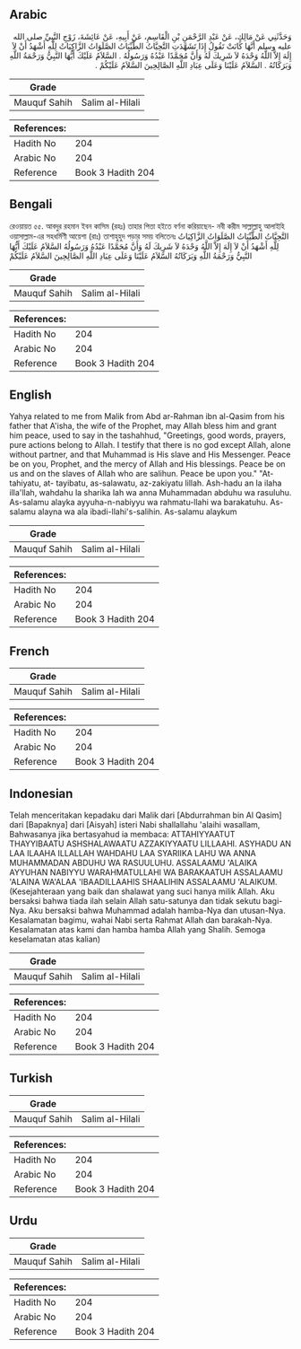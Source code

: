 ## Arabic


<div dir="rtl" lang="ar" style={{fontSize:'larger',backgroundColor:'#f8f9fa',padding:20}}>
وَحَدَّثَنِي عَنْ مَالِكٍ، عَنْ عَبْدِ الرَّحْمَنِ بْنِ الْقَاسِمِ، عَنْ أَبِيهِ، عَنْ عَائِشَةَ، زَوْجِ النَّبِيِّ صلى الله عليه وسلم أَنَّهَا كَانَتْ تَقُولُ إِذَا تَشَهَّدَتِ التَّحِيَّاتُ الطَّيِّبَاتُ الصَّلَوَاتُ الزَّاكِيَاتُ لِلَّهِ أَشْهَدُ أَنْ لاَ إِلَهَ إِلاَّ اللَّهُ وَحْدَهُ لاَ شَرِيكَ لَهُ وَأَنَّ مُحَمَّدًا عَبْدُهُ وَرَسُولُهُ ‏.‏ السَّلاَمُ عَلَيْكَ أَيُّهَا النَّبِيُّ وَرَحْمَةُ اللَّهِ وَبَرَكَاتُهُ ‏.‏ السَّلاَمُ عَلَيْنَا وَعَلَى عِبَادِ اللَّهِ الصَّالِحِينَ السَّلاَمُ عَلَيْكُمْ ‏.‏
</div>
<div style={{backgroundColor:'#f8f9fa',padding:20, marginBottom: 10}}><table> <thead> <tr> <th>Grade</th> <th></th> </tr> </thead> <tbody> <tr><td>Mauquf Sahih</td><td>Salim al-Hilali</td></tr></tbody></table><table> <thead> <tr> <th>References:</th> <th></th> </tr> </thead> <tbody><tr><td>Hadith No</td><td>204</td></tr><tr><td>Arabic No</td><td>204</td></tr><tr><td>Reference</td><td>Book 3 Hadith 204</td></tr></tbody></table></div>

## Bengali


<div dir="ltr" lang="bn" style={{fontSize:'larger',backgroundColor:'#f8f9fa',padding:20}}>
রেওয়ায়ত ৫৫. আবদুর রহমান ইবন কাসিম (রহঃ) তাহার পিতা হইতে বর্ণনা করিয়াছেন- নবী করীম সাল্লাল্লাহু আলাইহি ওয়াসাল্লাম-এর সহধর্মিণী আয়েশা (রাঃ) তাশাহুহুদ পড়ার সময় বলিতেনঃ التَّحِيَّاتُ الطَّيِّبَاتُ الصَّلَوَاتُ الزَّاكِيَاتُ لِلَّهِ أَشْهَدُ أَنْ لاَ إِلَهَ إِلاَّ اللَّهُ وَحْدَهُ لاَ شَرِيكَ لَهُ وَأَنَّ مُحَمَّدًا عَبْدُهُ وَرَسُولُهُ‏ السَّلاَمُ عَلَيْكَ أَيُّهَا النَّبِيُّ وَرَحْمَةُ اللَّهِ وَبَرَكَاتُهُ‏ السَّلاَمُ عَلَيْنَا وَعَلَى عِبَادِ اللَّهِ الصَّالِحِينَ السَّلاَمُ عَلَيْكُمْ
</div>
<div style={{backgroundColor:'#f8f9fa',padding:20, marginBottom: 10}}><table> <thead> <tr> <th>Grade</th> <th></th> </tr> </thead> <tbody> <tr><td>Mauquf Sahih</td><td>Salim al-Hilali</td></tr></tbody></table><table> <thead> <tr> <th>References:</th> <th></th> </tr> </thead> <tbody><tr><td>Hadith No</td><td>204</td></tr><tr><td>Arabic No</td><td>204</td></tr><tr><td>Reference</td><td>Book 3 Hadith 204</td></tr></tbody></table></div>

## English


<div dir="ltr" lang="en" style={{fontSize:'larger',backgroundColor:'#f8f9fa',padding:20}}>
Yahya related to me from Malik from Abd ar-Rahman ibn al-Qasim from his father that A'isha, the wife of the Prophet, may Allah bless him and grant him peace, used to say in the tashahhud, "Greetings, good words, prayers, pure actions belong to Allah. I testify that there is no god except Allah, alone without partner, and that Muhammad is His slave and His Messenger. Peace be on you, Prophet, and the mercy of Allah and His blessings. Peace be on us and on the slaves of Allah who are salihun. Peace be upon you." "At-tahiyatu, at- tayibatu, as-salawatu, az-zakiyatu lillah. Ash-hadu an la ilaha illa'llah, wahdahu la sharika lah wa anna Muhammadan abduhu wa rasuluhu. As-salamu alayka ayyuha-n-nabiyyu wa rahmatu-llahi wa barakatuhu. As-salamu alayna wa ala ibadi-llahi's-salihin. As-salamu alaykum
</div>
<div style={{backgroundColor:'#f8f9fa',padding:20, marginBottom: 10}}><table> <thead> <tr> <th>Grade</th> <th></th> </tr> </thead> <tbody> <tr><td>Mauquf Sahih</td><td>Salim al-Hilali</td></tr></tbody></table><table> <thead> <tr> <th>References:</th> <th></th> </tr> </thead> <tbody><tr><td>Hadith No</td><td>204</td></tr><tr><td>Arabic No</td><td>204</td></tr><tr><td>Reference</td><td>Book 3 Hadith 204</td></tr></tbody></table></div>

## French


<div dir="ltr" lang="fr" style={{fontSize:'larger',backgroundColor:'#f8f9fa',padding:20}}>

</div>
<div style={{backgroundColor:'#f8f9fa',padding:20, marginBottom: 10}}><table> <thead> <tr> <th>Grade</th> <th></th> </tr> </thead> <tbody> <tr><td>Mauquf Sahih</td><td>Salim al-Hilali</td></tr></tbody></table><table> <thead> <tr> <th>References:</th> <th></th> </tr> </thead> <tbody><tr><td>Hadith No</td><td>204</td></tr><tr><td>Arabic No</td><td>204</td></tr><tr><td>Reference</td><td>Book 3 Hadith 204</td></tr></tbody></table></div>

## Indonesian


<div dir="ltr" lang="id" style={{fontSize:'larger',backgroundColor:'#f8f9fa',padding:20}}>
Telah menceritakan kepadaku dari Malik dari [Abdurrahman bin Al Qasim] dari [Bapaknya] dari [Aisyah] isteri Nabi shallallahu 'alaihi wasallam, Bahwasanya jika bertasyahud ia membaca: ATTAHIYYAATUT THAYYIBAATU ASHSHALAWAATU AZZAKIYYAATU LILLAAHI. ASYHADU AN LAA ILAAHA ILLALLAH WAHDAHU LAA SYARIIKA LAHU WA ANNA MUHAMMADAN ABDUHU WA RASUULUHU. ASSALAAMU 'ALAIKA AYYUHAN NABIYYU WARAHMATULLAHI WA BARAKAATUH ASSALAAMU 'ALAINA WA'ALAA 'IBAADILLAAHIS SHAALIHIN ASSALAAMU 'ALAIKUM. (Kesejahteraan yang baik dan shalawat yang suci hanya milik Allah. Aku bersaksi bahwa tiada ilah selain Allah satu-satunya dan tidak sekutu bagi-Nya. Aku bersaksi bahwa Muhammad adalah hamba-Nya dan utusan-Nya. Kesalamatan bagimu, wahai Nabi serta Rahmat Allah dan barakah-Nya. Kesalamatan atas kami dan hamba hamba Allah yang Shalih. Semoga keselamatan atas kalian)
</div>
<div style={{backgroundColor:'#f8f9fa',padding:20, marginBottom: 10}}><table> <thead> <tr> <th>Grade</th> <th></th> </tr> </thead> <tbody> <tr><td>Mauquf Sahih</td><td>Salim al-Hilali</td></tr></tbody></table><table> <thead> <tr> <th>References:</th> <th></th> </tr> </thead> <tbody><tr><td>Hadith No</td><td>204</td></tr><tr><td>Arabic No</td><td>204</td></tr><tr><td>Reference</td><td>Book 3 Hadith 204</td></tr></tbody></table></div>

## Turkish


<div dir="ltr" lang="tr" style={{fontSize:'larger',backgroundColor:'#f8f9fa',padding:20}}>

</div>
<div style={{backgroundColor:'#f8f9fa',padding:20, marginBottom: 10}}><table> <thead> <tr> <th>Grade</th> <th></th> </tr> </thead> <tbody> <tr><td>Mauquf Sahih</td><td>Salim al-Hilali</td></tr></tbody></table><table> <thead> <tr> <th>References:</th> <th></th> </tr> </thead> <tbody><tr><td>Hadith No</td><td>204</td></tr><tr><td>Arabic No</td><td>204</td></tr><tr><td>Reference</td><td>Book 3 Hadith 204</td></tr></tbody></table></div>

## Urdu


<div dir="rtl" lang="ur" style={{fontSize:'larger',backgroundColor:'#f8f9fa',padding:20}}>

</div>
<div style={{backgroundColor:'#f8f9fa',padding:20, marginBottom: 10}}><table> <thead> <tr> <th>Grade</th> <th></th> </tr> </thead> <tbody> <tr><td>Mauquf Sahih</td><td>Salim al-Hilali</td></tr></tbody></table><table> <thead> <tr> <th>References:</th> <th></th> </tr> </thead> <tbody><tr><td>Hadith No</td><td>204</td></tr><tr><td>Arabic No</td><td>204</td></tr><tr><td>Reference</td><td>Book 3 Hadith 204</td></tr></tbody></table></div>